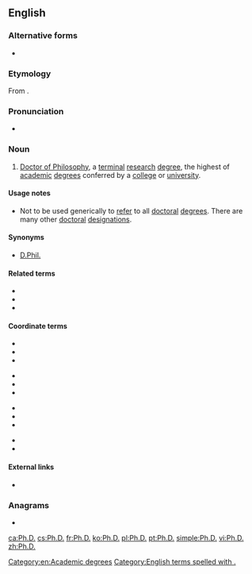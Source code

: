 {{also|PhD}}
==English==

===Alternative forms===
* {{l|en|PhD}}

===Etymology===
From {{etyl|la|en}} {{m|la|[[philosophia|philosophiae]] [[doctor]]}}.

===Pronunciation===
* {{IPA|lang=en|/ˈpiːˌeɪ̯tʃˈdiː/}}

===Noun===
{{en-noun|?}}

# [[Doctor of Philosophy]], a [[terminal]] [[research]] [[degree]], the highest of [[academic]] [[degree]]s conferred by a [[college]] or [[university]].

====Usage notes====
* Not to be used generically to [[refer]] to all [[doctoral]] [[degree]]s. There are many other [[doctoral]] [[designation]]s.

====Synonyms====
* [[D.Phil.]]

====Related terms====
* {{l|en|doctor}}
* {{l|en|doctoral}}
* {{l|en|doctorate}}

====Coordinate terms====
{{top4}}
* {{l|en|ABD}}
* {{l|en|D.A.}}
* {{l|en|D.Arch.}}
{{mid4}}
* {{l|en|D.B.A.}}
* {{l|en|D.F.A.}}
* {{l|en|D.M.A.}}
{{mid4}}
* {{l|en|D.M.L.}}
* {{l|en|D.Sc.}}
* {{l|en|Ed.D.}}
{{mid4}}
* {{l|en|Th.D.}}
* {{l|en|J.D.}}
{{bottom}}

====External links====
* {{pedialite}}

===Anagrams===
* {{l|en|D.P.H.}}

[[Category:en:Academic degrees]]

[[Category:English terms spelled with .]]

[[ca:Ph.D.]]
[[cs:Ph.D.]]
[[fr:Ph.D.]]
[[ko:Ph.D.]]
[[pl:Ph.D.]]
[[pt:Ph.D.]]
[[simple:Ph.D.]]
[[vi:Ph.D.]]
[[zh:Ph.D.]]